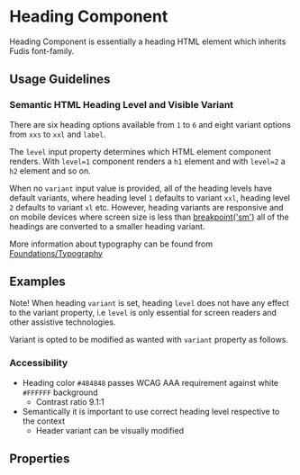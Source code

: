 
<Meta title="Components/Typography/Heading" />

# Heading Component

Heading Component is essentially a heading HTML element which inherits Fudis font-family.

## Usage Guidelines

### Semantic HTML Heading Level and Visible Variant

There are six heading options available from `1` to `6` and eight variant options from `xxs` to `xxl` and `label`.

The `level` input property determines which HTML element component renders. With `level=1` component renders a `h1` element and with `level=2` a `h2` element and so on.

When no `variant` input value is provided, all of the heading levels have default variants, where heading level `1` defaults to variant `xxl`, heading level `2` defaults to variant `xl` etc. However, heading variants are responsive and on mobile devices where screen size is less than [breakpoint('sm')](/docs/foundations-breakpoints--documentation#breakpoint-mixins) all of the headings are converted to a smaller heading variant.

More information about typography can be found from [Foundations/Typography](/docs/foundations-typography--documentation)

## Examples

Note! When heading `variant` is set, heading `level` does not have any effect to the variant property, i.e `level` is only essential for screen readers and other assistive technologies.

Variant is opted to be modified as wanted with `variant` property as follows.

<Canvas of={HeadingStories.AllVariants}></Canvas>

### Accessibility

- Heading color `#484848` passes WCAG AAA requirement against white `#FFFFFF` background
  - Contrast ratio 9.1:1
- Semantically it is important to use correct heading level respective to the context
  - Header variant can be visually modified

## Properties

<ArgTypes of={HeadingComponent} />
